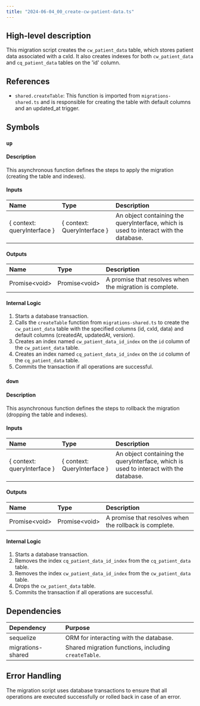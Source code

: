 ```yaml
---
title: "2024-06-04_00_create-cw-patient-data.ts"
---
```


## High-level description
This migration script creates the `cw_patient_data` table, which stores patient data associated with a cxId. It also creates indexes for both `cw_patient_data` and `cq_patient_data` tables on the 'id' column.

## References
- `shared.createTable`: This function is imported from `migrations-shared.ts` and is responsible for creating the table with default columns and an updated_at trigger.

## Symbols

### `up`
#### Description
This asynchronous function defines the steps to apply the migration (creating the table and indexes).

#### Inputs
| Name | Type | Description |
|:-----|:-----|:------------|
| { context: queryInterface } | { context: QueryInterface } | An object containing the queryInterface, which is used to interact with the database. |

#### Outputs
| Name | Type | Description |
|:-----|:-----|:------------|
| Promise&lt;void&gt; | Promise&lt;void&gt; | A promise that resolves when the migration is complete. |

#### Internal Logic
1. Starts a database transaction.
2. Calls the `createTable` function from `migrations-shared.ts` to create the `cw_patient_data` table with the specified columns (id, cxId, data) and default columns (createdAt, updatedAt, version).
3. Creates an index named `cw_patient_data_id_index` on the `id` column of the `cw_patient_data` table.
4. Creates an index named `cq_patient_data_id_index` on the `id` column of the `cq_patient_data` table.
5. Commits the transaction if all operations are successful.

### `down`
#### Description
This asynchronous function defines the steps to rollback the migration (dropping the table and indexes).

#### Inputs
| Name | Type | Description |
|:-----|:-----|:------------|
| { context: queryInterface } | { context: QueryInterface } | An object containing the queryInterface, which is used to interact with the database. |

#### Outputs
| Name | Type | Description |
|:-----|:-----|:------------|
| Promise&lt;void&gt; | Promise&lt;void&gt; | A promise that resolves when the rollback is complete. |

#### Internal Logic
1. Starts a database transaction.
2. Removes the index `cq_patient_data_id_index` from the `cq_patient_data` table.
3. Removes the index `cw_patient_data_id_index` from the `cw_patient_data` table.
4. Drops the `cw_patient_data` table.
5. Commits the transaction if all operations are successful.

## Dependencies
| Dependency | Purpose |
|:-----------|:--------|
| sequelize | ORM for interacting with the database. |
| migrations-shared | Shared migration functions, including `createTable`. |

## Error Handling
The migration script uses database transactions to ensure that all operations are executed successfully or rolled back in case of an error.
